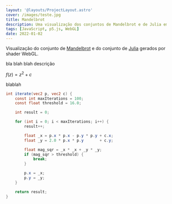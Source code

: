 ```yaml
---
layout: '@layouts/ProjectLayout.astro'
cover: /images/teste.jpg
title: Mandelbrot
description: Uma visualização dos conjuntos de Mandelbrot e de Julia em WebGL.
tags: [JavaScript, p5.js, WebGL]
date: 2022-01-02
---
```



Visualização do conjunto de [Mandelbrot](https://en.wikipedia.org/wiki/Mandelbrot_set) e do conjunto de [Julia](https://en.wikipedia.org/wiki/Julia_set) gerados por shader WebGL.

<div class="flex flex-wrap justify-center gap-4">
	<Mandelbrot client:only="react" defaultZoom={0.55} defaultOffset={[-0.5, 0]} />
	<Mandelbrot client:only="react" defaultZoom={0.6} defaultJulia={[-0.4, 0.6]} />
</div>

bla blah blah descrição

$f(z) = z^2 + c$

blablah

```glsl
int iterate(vec2 p, vec2 c) {
	const int maxIterations = 100;
	const float threshold = 16.0;

	int result = 0;

	for (int i = 0; i < maxIterations; i++) {
		result++;

		float _x = p.x * p.x - p.y * p.y + c.x;
		float _y = 2.0 * p.x * p.y       + c.y;

		float mag_sqr = _x * _x + _y * _y;
		if (mag_sqr > threshold) {
			break;
		}

		p.x = _x;
		p.y = _y;
	}

	return result;
}
```
